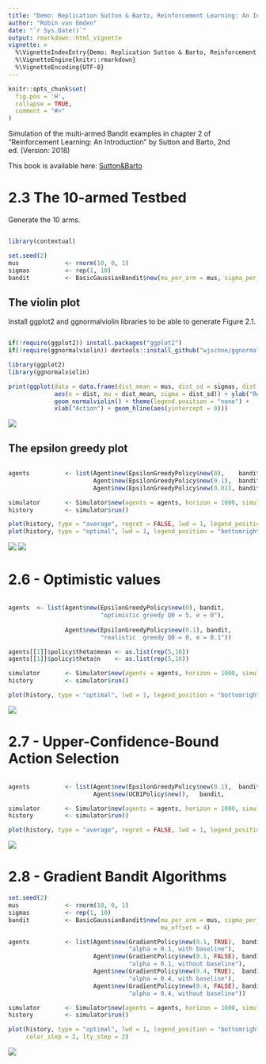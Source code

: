 ```yaml
---
title: "Demo: Replication Sutton & Barto, Reinforcement Learning: An Introduction, Chapter 2"
author: "Robin van Emden"
date: "`r Sys.Date()`"
output: rmarkdown::html_vignette
vignette: >
  %\VignetteIndexEntry{Demo: Replication Sutton & Barto, Reinforcement Learning: An Introduction, Chapter 2}
  %\VignetteEngine{knitr::rmarkdown}
  %\VignetteEncoding{UTF-8}
---
```


```r
knitr::opts_chunk$set(
  fig.pos = 'H',
  collapse = TRUE,
  comment = "#>"
)
```

Simulation of the multi-armed Bandit examples in chapter 2 of "Reinforcement Learning: An Introduction" by Sutton and Barto, 2nd ed. (Version: 2018)

This book is available here: [Sutton&Barto](http://incompleteideas.net/book/the-book-2nd.html)

# 2.3 The 10-armed Testbed

Generate the 10 arms.

```r

library(contextual)

set.seed(2)
mus             <- rnorm(10, 0, 1)
sigmas          <- rep(1, 10)
bandit          <- BasicGaussianBandit$new(mu_per_arm = mus, sigma_per_arm = sigmas)

```

## The violin plot

Install ggplot2 and ggnormalviolin libraries to be able to generate Figure 2.1.


```r

if(!require(ggplot2)) install.packages("ggplot2")
if(!require(ggnormalviolin)) devtools::install_github("wjschne/ggnormalviolin")

library(ggplot2)
library(ggnormalviolin)

print(ggplot(data = data.frame(dist_mean = mus, dist_sd = sigmas, dist = factor((1:10))), 
             aes(x = dist, mu = dist_mean, sigma = dist_sd)) + ylab("Reward distribution") +
             geom_normalviolin() + theme(legend.position = "none") + 
             xlab("Action") + geom_hline(aes(yintercept = 0)))

```

![](sutton_violin.jpeg)

## The epsilon greedy plot 

```r

agents          <- list(Agent$new(EpsilonGreedyPolicy$new(0),    bandit, "e = 0, greedy"),
                        Agent$new(EpsilonGreedyPolicy$new(0.1),  bandit, "e = 0.1"),
                        Agent$new(EpsilonGreedyPolicy$new(0.01), bandit, "e = 0.01"))

simulator       <- Simulator$new(agents = agents, horizon = 1000, simulations = 2000)
history         <- simulator$run()

plot(history, type = "average", regret = FALSE, lwd = 1, legend_position = "bottomright")
plot(history, type = "optimal", lwd = 1, legend_position = "bottomright")

```

![](sutton_eg_1.jpeg)
![](sutton_eg_2.jpeg)




# 2.6 - Optimistic values 

```r

agents  <- list(Agent$new(EpsilonGreedyPolicy$new(0), bandit, 
                          "optimistic greedy Q0 = 5, e = 0"),
                          
                Agent$new(EpsilonGreedyPolicy$new(0.1), bandit, 
                          "realistic  greedy Q0 = 0, e = 0.1"))

agents[[1]]$policy$theta$mean <- as.list(rep(5,10))
agents[[1]]$policy$theta$n    <- as.list(rep(5,10))

simulator       <- Simulator$new(agents = agents, horizon = 1000, simulations = 2000)
history         <- simulator$run()

plot(history, type = "optimal", lwd = 1, legend_position = "bottomright")

```
![](sutton_optimistic.jpeg)


# 2.7 - Upper-Confidence-Bound Action Selection 

```r

agents          <- list(Agent$new(EpsilonGreedyPolicy$new(0.1),  bandit, "EGreedy"),
                        Agent$new(UCB1Policy$new(),   bandit,            "UCB1"))

simulator       <- Simulator$new(agents = agents, horizon = 1000, simulations = 2000)
history         <- simulator$run()

plot(history, type = "average", regret = FALSE, lwd = 1, legend_position = "bottomright")

```

![](sutton_ucb.jpeg)

# 2.8 - Gradient Bandit Algorithms 

```r
set.seed(2)
mus             <- rnorm(10, 0, 1)
sigmas          <- rep(1, 10)
bandit          <- BasicGaussianBandit$new(mu_per_arm = mus, sigma_per_arm = sigmas,
                                           mu_offset = 4)

agents          <- list(Agent$new(GradientPolicy$new(0.1, TRUE),  bandit,
                                  "alpha = 0.1, with baseline"),
                        Agent$new(GradientPolicy$new(0.1, FALSE), bandit,
                                  "alpha = 0.1, without baseline"),
                        Agent$new(GradientPolicy$new(0.4, TRUE),  bandit,
                                  "alpha = 0.4, with baseline"),
                        Agent$new(GradientPolicy$new(0.4, FALSE), bandit,
                                  "alpha = 0.4, without baseline"))

simulator       <- Simulator$new(agents = agents, horizon = 1000, simulations = 2000)
history         <- simulator$run()

plot(history, type = "optimal", lwd = 1, legend_position = "bottomright",
     color_step = 2, lty_step = 2)
```
![](sutton_gradient.jpeg)
